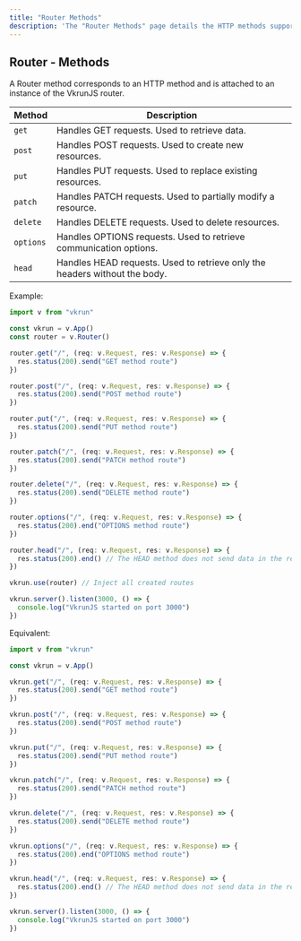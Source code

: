 ```yaml
---
title: "Router Methods"
description: 'The "Router Methods" page details the HTTP methods supported by the VkrunJS router, including "GET", "POST", "PUT", "PATCH", "DELETE", "OPTIONS", and "HEAD". Each method is explained with examples to demonstrate how to define routes that handle specific HTTP requests, ensuring clear and structured application routing.'
---
```


## Router - Methods

A Router method corresponds to an HTTP method and is attached to an instance of the VkrunJS router.

| Method            | Description                                                                 |
|-------------------|---------------------------------------------------------------------------|
| `get`     | Handles GET requests. Used to retrieve data.                               |
| `post`    | Handles POST requests. Used to create new resources.                       |
| `put`     | Handles PUT requests. Used to replace existing resources.                  |
| `patch`   | Handles PATCH requests. Used to partially modify a resource.               |
| `delete`  | Handles DELETE requests. Used to delete resources.                         |
| `options` | Handles OPTIONS requests. Used to retrieve communication options.          |
| `head`    | Handles HEAD requests. Used to retrieve only the headers without the body. |

Example:

```ts
import v from "vkrun"

const vkrun = v.App()
const router = v.Router()

router.get("/", (req: v.Request, res: v.Response) => {
  res.status(200).send("GET method route")
})

router.post("/", (req: v.Request, res: v.Response) => {
  res.status(200).send("POST method route")
})

router.put("/", (req: v.Request, res: v.Response) => {
  res.status(200).send("PUT method route")
})

router.patch("/", (req: v.Request, res: v.Response) => {
  res.status(200).send("PATCH method route")
})

router.delete("/", (req: v.Request, res: v.Response) => {
  res.status(200).send("DELETE method route")
})

router.options("/", (req: v.Request, res: v.Response) => {
  res.status(200).end("OPTIONS method route")
})

router.head("/", (req: v.Request, res: v.Response) => {
  res.status(200).end() // The HEAD method does not send data in the response body
})

vkrun.use(router) // Inject all created routes

vkrun.server().listen(3000, () => {
  console.log("VkrunJS started on port 3000")
})
```

Equivalent:

```ts
import v from "vkrun"

const vkrun = v.App()

vkrun.get("/", (req: v.Request, res: v.Response) => {
  res.status(200).send("GET method route")
})

vkrun.post("/", (req: v.Request, res: v.Response) => {
  res.status(200).send("POST method route")
})

vkrun.put("/", (req: v.Request, res: v.Response) => {
  res.status(200).send("PUT method route")
})

vkrun.patch("/", (req: v.Request, res: v.Response) => {
  res.status(200).send("PATCH method route")
})

vkrun.delete("/", (req: v.Request, res: v.Response) => {
  res.status(200).send("DELETE method route")
})

vkrun.options("/", (req: v.Request, res: v.Response) => {
  res.status(200).end("OPTIONS method route")
})

vkrun.head("/", (req: v.Request, res: v.Response) => {
  res.status(200).end() // The HEAD method does not send data in the response body
})

vkrun.server().listen(3000, () => {
  console.log("VkrunJS started on port 3000")
})
```